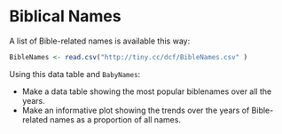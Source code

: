 # Biblical Names

A list of Bible-related names is available this way:

```r
BibleNames <- read.csv("http://tiny.cc/dcf/BibleNames.csv" )
```

Using this data table and `BabyNames`: 

* Make a data table showing the most popular biblenames over all the years.
* Make an informative plot showing the trends over the years of Bible-related names as a proportion of all names.

